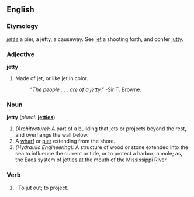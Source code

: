 ==English==

{{webster}}

===Etymology===
{{F.}} ''[[jetée]]'' a pier, a jetty, a causeway.  See [[jet]] a shooting forth, and confer [[jutty]].

===Adjective===
'''jetty'''
# Made of jet, or like jet in color.
#:''"The people . . . are of a jetty."''  -Sir T. Browne.

===Noun===
'''jetty'''  (''plural:'' '''[[jetties]]''')
# ''(Architecture):'' A part of a building that jets or projects beyond the rest, and overhangs the wall below.
# A [[wharf]] or [[pier]] extending from the shore.
# ''(Hydraulic Engineering):'' A structure of wood or stone extended into the sea to influence the current or tide, or to protect a harbor; a mole; as, the Eads system of jetties at the mouth of the Mississippi River.

===Verb===
{{en-infl-reg-consonant-y|jett|y}}
# {{cattag2|obsolete|intransitive}}: To jut out; to project.